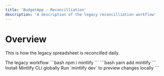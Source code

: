 ```yaml
---
title: 'BudgetApp - Reconcilliation'
description: 'A description of the legacy reconcilliation workflow'
---
```


# Overview

This is how the legacy spreadsheet is reconcilled daily.

<Card title="Overview" icon="bars" href="/budget-app/prompts/legacy-workflow">
  The legacy workflow 
</Card>

<CodeGroup>
  <CodeBlock title="npm">```bash npm i mintlify ```</CodeBlock>
  <CodeBlock title="yarn">```bash yarn add mintlify ```</CodeBlock>
</CodeGroup>

<Steps>
  <Step title="Install Dependencies">Install Mintlify CLI globally</Step>
  <Step title="Start Development Server">
    Run `mintlify dev` to preview changes locally
  </Step>
</Steps>
```


